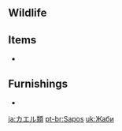 {{Disambiguation}}
==Wildlife==
{{Items by Category List|Frogs|type=Wildlife}}

==Items==
* {{Item|Frog (Material)}}

==Furnishings==
* {{Item|Frog (Furnishing)}}

[[ja:カエル類]]
[[pt-br:Sapos]]
[[uk:Жаби]]